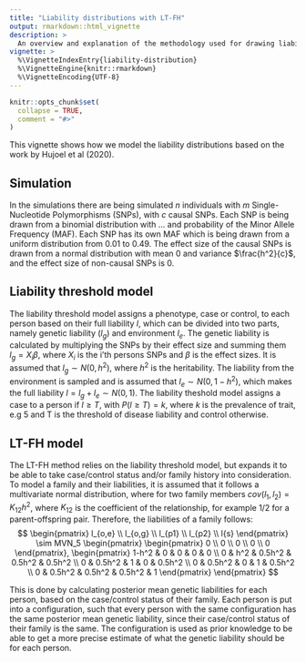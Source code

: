```yaml
---
title: "Liability distributions with LT-FH"
output: rmarkdown::html_vignette
description: >
  An overview and explanation of the methodology used for drawing liabilities.
vignette: >
  %\VignetteIndexEntry{liability-distribution}
  %\VignetteEngine{knitr::rmarkdown}
  %\VignetteEncoding{UTF-8}
---
```


```r
knitr::opts_chunk$set(
  collapse = TRUE,
  comment = "#>"
)
```

This vignette shows how we model the liability distributions based on the work by Hujoel et al (2020).

## Simulation
In the simulations there are being simulated $n$ individuals with $m$ Single-Nucleotide Polymorphisms (SNPs), with $c$ causal SNPs. Each SNP is being drawn from a binomial distribution with ... and probability of the Minor Allele Frequency (MAF). Each SNP has its own MAF which is being drawn from a uniform distribution from $0.01$ to $0.49$. The effect size of the causal SNPs is drawn from a normal distribution with mean $0$ and variance $\frac{h^2}{c}$, and the effect size of non-causal SNPs is $0$.

## Liability threshold model
The liability threshold model assigns a phenotype, case or control, to each person based on their full liability $l$, which can be divided into two parts, namely genetic liability ($l_{g}$) and environment $l_{e}$. The genetic liability is calculated by multiplying the SNPs by their effect size and summing them $l_g = X_i \beta$, where $X_i$ is the i'th persons SNPs and $\beta$ is the effect sizes. It is assumed that $l_g \sim N(0,h^2)$, where $h^2$ is the heritability. The liability from the environment is sampled and is assumed that $l_e \sim N(0,1-h^2)$, which makes the full liability $l = l_g+l_e \sim N(0,1)$. The liability theshold model assigns a case to a person if $l\geq T$, with $P(l\geq T) = k$, where $k$ is the prevalence of trait, e.g $5%$ and T is the threshold of disease liability and control otherwise.

## LT-FH model
The LT-FH method relies on the liability threshold model, but expands it to be able to take case/control status and/or family history into consideration. To model a family and their liabilities, it is assumed that it follows a multivariate normal distribution, where for two family members $cov(l_1, l_2) = K_{12}h^2$, where $K_{12}$ is the coefficient of the relationship, for example $1/2$ for a parent-offspring pair. Therefore, the liabilities of a family follows:
$$
\begin{pmatrix}
l_{o,e} \\ l_{o,g} \\ l_{p1} \\ l_{p2} \\ l{s}
\end{pmatrix} \sim
MVN_5 \begin{pmatrix}
\begin{pmatrix}
0 \\ 0 \\ 0 \\ 0 \\ 0
\end{pmatrix},
\begin{pmatrix}
1-h^2 & 0 & 0 & 0 & 0 \\
0 & h^2 & 0.5h^2 & 0.5h^2 & 0.5h^2 \\
0 & 0.5h^2 & 1 & 0 & 0.5h^2 \\
0 & 0.5h^2 & 0 & 1 & 0.5h^2 \\
0 & 0.5h^2 & 0.5h^2 & 0.5h^2 & 1
\end{pmatrix}
\end{pmatrix}
$$

This is done by calculating posterior mean genetic liabilities for each person, based on the case/control status of their family. Each person is put into a configuration, such that every person with the same configuration has the same posterior mean genetic liability, since their case/control status of their family is the same. The configuration is used as prior knowledge to be able to get a more precise estimate of what the genetic liability should be for each person. 

